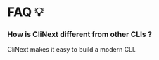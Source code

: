 # FAQ 💡

### How is CliNext different from other CLIs ?
CliNext makes it easy to build a modern CLI. 

